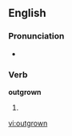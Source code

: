 ==English==

===Pronunciation===
*{{IPA|/'ɑʊtgɻɔʊn/}}

===Verb===
'''outgrown'''

# {{past participle of|[[outgrow]]}}

[[vi:outgrown]]